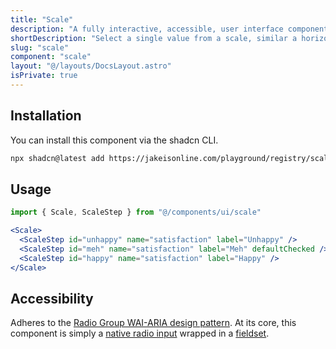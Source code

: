 ```yaml
---
title: "Scale"
description: "A fully interactive, accessible, user interface component that allows users to easily pick a value from a horizontal scale."
shortDescription: "Select a single value from a scale, similar a horizontal radio group"
slug: "scale"
component: "scale"
layout: "@/layouts/DocsLayout.astro"
isPrivate: true
---
```



<ExampleComponentWithCode name="scale-demo" client:load />

## Installation

You can install this component via the shadcn CLI.

```bash
npx shadcn@latest add https://jakeisonline.com/playground/registry/scale.json
```

## Usage

```jsx
import { Scale, ScaleStep } from "@/components/ui/scale"
```

```jsx
<Scale>
  <ScaleStep id="unhappy" name="satisfaction" label="Unhappy" />
  <ScaleStep id="meh" name="satisfaction" label="Meh" defaultChecked />
  <ScaleStep id="happy" name="satisfaction" label="Happy" />
</Scale>
```

## Accessibility

Adheres to the [Radio Group WAI-ARIA design pattern](https://www.w3.org/WAI/ARIA/apg/patterns/radio/). At its core, this component is simply a [native radio input](https://developer.mozilla.org/en-US/docs/Web/HTML/Element/input/radio) wrapped in a [fieldset](https://developer.mozilla.org/en-US/docs/Web/HTML/Element/fieldset).
